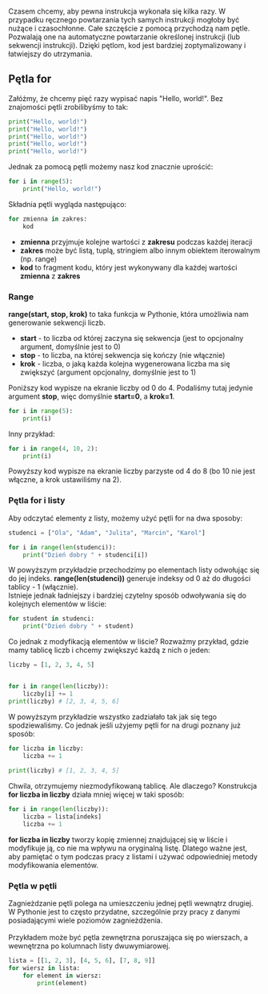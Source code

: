 <br/>Czasem chcemy, aby pewna instrukcja wykonała się kilka razy. W przypadku ręcznego powtarzania tych samych instrukcji mogłoby być nużące i czasochłonne. Całe szczęście z pomocą przychodzą nam pętle. Pozwalają one na automatyczne powtarzanie określonej instrukcji (lub sekwencji instrukcji). Dzięki pętlom, kod jest bardziej zoptymalizowany i łatwiejszy do utrzymania.

## Pętla for

Załóżmy, że chcemy pięć razy wypisać napis "Hello, world!". Bez znajomości pętli zrobilibyśmy to tak:
```python
print("Hello, world!")
print("Hello, world!")
print("Hello, world!")
print("Hello, world!")
print("Hello, world!")
```

Jednak za pomocą pętli możemy nasz kod znacznie uprościć:

```python
for i in range(5):
    print("Hello, world!")
```

Składnia pętli wygląda następująco:

```python
for zmienna in zakres:
    kod
```

* **zmienna** przyjmuje kolejne wartości z **zakresu** podczas każdej iteracji
* **zakres** może być listą, tuplą, stringiem albo innym obiektem iterowalnym (np. range)
* **kod** to fragment kodu, który jest wykonywany dla każdej wartości **zmienna** z **zakres**

### Range
**range(start, stop, krok)** to taka funkcja w Pythonie, która umożliwia nam generowanie sekwencji liczb. 
* **start** - to liczba od której zaczyna się sekwencja (jest to opcjonalny argument, domyślnie jest to 0)
* **stop** - to liczba, na której sekwencja się kończy (nie włącznie)
* **krok** - liczba, o jaką każda kolejna wygenerowana liczba ma się zwiększyć (argument opcjonalny, domyślnie jest to 1)

Poniższy kod wypisze na ekranie liczby od 0 do 4. Podaliśmy tutaj jedynie argument **stop**, więc domyślnie **start=0**, a **krok=1**. 
```python
for i in range(5):
    print(i)
```
Inny przykład:

```python
for i in range(4, 10, 2):
    print(i)
```
Powyższy kod wypisze na ekranie liczby parzyste od 4 do 8 (bo 10 nie jest włączne, a krok ustawiliśmy na 2).

### Pętla for i listy
Aby odczytać elementy z listy, możemy użyć pętli for na dwa sposoby:

```python
studenci = ["Ola", "Adam", "Julita", "Marcin", "Karol"]

for i in range(len(studenci)):
    print("Dzień dobry " + studenci[i])
```
W powyższym przykładzie przechodzimy po elementach listy odwołując się do jej indeks. **range(len(studenci))** generuje indeksy od 0 aż do długości tablicy - 1 (włącznie).<br/>
Istnieje jednak ładniejszy i bardziej czytelny sposób odwoływania się do kolejnych elementów w liście:
```python
for student in studenci:
    print("Dzień dobry " + student)
```

Co jednak z modyfikacją elementów w liście? Rozważmy przykład, gdzie mamy tablicę liczb i chcemy zwiększyć każdą z  nich o jeden:
```python
liczby = [1, 2, 3, 4, 5]


for i in range(len(liczby)):
    liczby[i] += 1
print(liczby) # [2, 3, 4, 5, 6]
```
W powyższym przykładzie wszystko zadziałało tak jak się tego spodziewaliśmy. Co jednak jeśli użyjemy pętli for na drugi poznany już sposób:
```python
for liczba in liczby:
    liczba += 1
    
print(liczby) # [1, 2, 3, 4, 5]  
```
Chwila, otrzymujemy niezmodyfikowaną tablicę. Ale dlaczego? 
Konstrukcja **for liczba in liczby** działa mniej więcej w taki sposób:
```python
for i in range(len(liczby)):
    liczba = lista[indeks]
    liczba += 1
```
**for liczba in liczby** tworzy kopię zmiennej znajdującej się w liście i modyfikuje ją, co nie ma wpływu na oryginalną listę. Dlatego ważne jest, aby pamiętać o tym podczas pracy z listami i używać odpowiedniej metody modyfikowania elementów.

### Pętla w pętli
Zagnieżdzanie pętli polega na umieszczeniu jednej pętli wewnątrz drugiej. W Pythonie jest to często przydatne, szczególnie przy pracy z danymi posiadającymi wiele poziomów zagnieżdżenia. <br/><br/> Przykładem może być pętla zewnętrzna poruszająca się po wierszach, a wewnętrzna po kolumnach listy dwuwymiarowej.
```python
lista = [[1, 2, 3], [4, 5, 6], [7, 8, 9]]
for wiersz in lista:
    for element in wiersz:
        print(element)
```